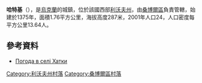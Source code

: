 {{coord|49|31|18|N|23|14|45|E|scale:100000|display=title}}

'''哈特基'''（{{lang-uk|Хатки}}），是[[烏克蘭|烏克蘭]]的城鎮，位於該國西部[[利沃夫州|利沃夫州]]，由[[桑博爾區|桑博爾區]]負責管轄，始建於1375年，面積1.76平方公里，海拔高度287米，2001年人口24，人口密度每平方公里13.64人。

==參考資料==
* [http://weather.in.ua/ua/l'vovskaja/27270 Погода в селі Хатки]{{Wayback|url=http://weather.in.ua/ua/l'vovskaja/27270 |date=20160305113803 }}

[[Category:利沃夫州村落|Category:利沃夫州村落]]
[[Category:桑博爾區村落|Category:桑博爾區村落]]


{{Lviv-geo-stub}}